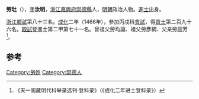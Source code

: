 '''勞玭'''（{{bd|1430年||？}}），[[表字|字]]'''汝明'''，[[浙江|浙江]][[嘉興府|嘉興府]][[崇德縣|崇德縣]]人，[[明朝|明朝]]政治人物。[[進士|進士]]出身。

[[浙江|浙江]][[鄉試|鄉試]]第八十三名。[[成化|成化]]二年（1466年），參加丙戌科[[會試|會試]]，得[[貢士|貢士]]第二百九十六名。[[殿試|殿試]]登進士第二甲第七十一名。曾祖父勞均讓、祖父勞彥綱、父亲勞庭芳<ref>《天一阁藏明代科举录选刊·登科录》（《成化二年进士登科录》）</ref>。

==参考==
{{reflist}}
{{明朝人物小作品}}
{{成化二年丙戌科殿試金榜}}

[[Category:勞姓|Category:勞姓]]
[[Category:崇德人|Category:崇德人]]